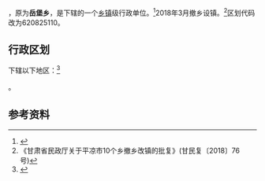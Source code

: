 {{中国乡级行政区|62/08/25/200/000}}

'''{{PAGENAMEBASE}}'''，原为'''岳堡乡'''，是{{PRC admin/fullname|62/08/25/200/000|3}}下辖的一个[[乡镇|乡镇]]级行政单位。<ref>{{PRC admin/ref sgc|{{PRC admin/parent|62/08/25/200/000}}}}</ref>2018年3月撤乡设镇。<ref>《甘肃省民政厅关于平凉市10个乡撤乡改镇的批复》(甘民复〔2018〕76号)</ref>区划代码改为620825110。

== 行政区划 ==
{{PAGENAMEBASE}}下辖以下地区：<ref>{{PRC admin/ref sgc|62/08/25/200/000}}</ref>

{{PRC admin/children|62/08/25/200/000}}。

== 参考资料 ==

{{reflist}}

{{PRC admin/navcat|62/08/25/200/000}}
{{甘肃行政区划小作品}}
